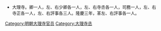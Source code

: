 *大理寺。卿一人，左、右少卿各一人，左、右寺丞各一人，司務一人，左、右寺正各一人，左、右評事各三人。隆慶三年，革左、右評事各一人。

[[Category:明朝大理寺官员|Category:明朝大理寺官员]]
[[Category:大理寺丞|Category:大理寺丞]]